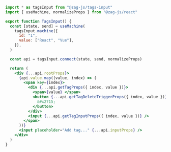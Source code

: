 ```jsx
import * as tagsInput from "@zag-js/tags-input"
import { useMachine, normalizeProps } from "@zag-js/react"

export function TagsInput() {
  const [state, send] = useMachine(
    tagsInput.machine({
      id: "1",
      value: ["React", "Vue"],
    }),
  )

  const api = tagsInput.connect(state, send, normalizeProps)

  return (
    <div {...api.rootProps}>
      {api.value.map((value, index) => (
        <span key={index}>
          <div {...api.getTagProps({ index, value })}>
            <span>{value} </span>
            <button {...api.getTagDeleteTriggerProps({ index, value })}>
              &#x2715;
            </button>
          </div>
          <input {...api.getTagInputProps({ index, value })} />
        </span>
      ))}
      <input placeholder="Add tag..." {...api.inputProps} />
    </div>
  )
}
```
